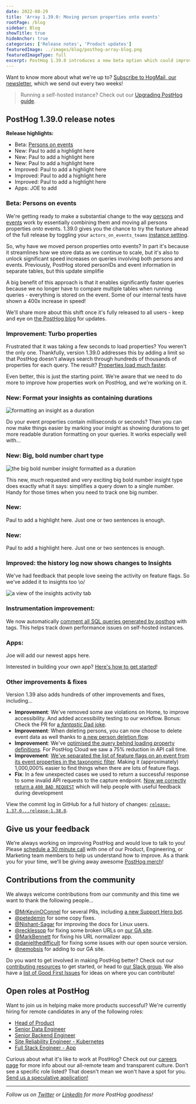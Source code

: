 ```yaml
---
date: 2022-08-29
title: 'Array 1.39.0: Moving person properties onto events'
rootPage: /blog
sidebar: Blog
showTitle: true
hideAnchor: true
categories: ['Release notes', 'Product updates']
featuredImage: ../images/blog/posthog-array-blog.png
featuredImageType: full
excerpt: PostHog 1.39.0 introduces a new beta option which could improve query speed by up to 400x. And that's just for starters!
---
```


Want to know more about what we're up to? [Subscribe to HogMail, our newsletter](/newsletter), which we send out every two weeks!

> Running a self-hosted instance? Check out our [Upgrading PostHog guide](/docs/runbook/upgrading-posthog).

## PostHog 1.39.0 release notes

**Release highlights:**

- Beta: [Persons on events](#beta-persons-on-events)
- New: Paul to add a highlight here
- New: Paul to add a highlight here
- New: Paul to add a highlight here
- Improved: Paul to add a highlight here
- Improved: Paul to add a highlight here
- Improved: Paul to add a highlight here
- Apps: JOE to add

### Beta: Persons on events

We're getting ready to make a substantial change to the way [persons](/manual/persons) and [events](/manual/events) work by essentially combining them and moving all persons properties _onto_ events. 1.39.0 gives you the chance to try the feature ahead of the full release by toggling your `actors_on_events_teams` [instance setting](/docs/self-host/configure/instance-settings).

So, why have we moved person properties onto events? In part it's because it streamlines how we store data as we continue to scale, but it's also to unlock significant speed increases on queries involving both persons and events. Previously, PostHog stored personIDs and event information in separate tables, but this update simplifie

A big benefit of this approach is that it enables significantly faster queries because we no longer have to compare multiple tables when running queries - everything is stored on the event. Some of our internal tests have shown a 400x increase in speed!

We'll share more about this shift once it's fully released to all users - keep and eye on [the PostHog blog](/blog) for updates. 

### Improvement: Turbo properties

Frustrated that it was taking a few seconds to load properties? You weren't the only one. Thankfully, version 1.39.0 addresses this by adding a limit so that PostHog doesn't always search through hundreds of thousands of properties for each query. The result? [Properties load much faster](https://github.com/PostHog/posthog/pull/11037). 

Even better, this is just the starting point. We're aware that we need to do more to improve how properties work on PostHog, and we're working on it. 

### New: Format your insights as containing durations

![formatting an insight as a duration](../images/blog/array-1.39.0/duration-formatting.gif)

Do your event properties contain milliseconds or seconds? Then you can now make things easier by marking your insight as showing durations to get more readable duration formatting on your queries. It works especially well with...

### New: Big, bold number chart type

![the big bold number insight formatted as a duration](../images/blog/array-1.39.0/big-number.png)

This new, much requested and very exciting big bold number insight type does exactly what it says: simplifies a query down to a single number. Handy for those times when you need to track one big number.

### New: 

Paul to add a highlight here. Just one or two sentences is enough. 

### New: 

Paul to add a highlight here. Just one or two sentences is enough. 

### Improved: the history log now shows changes to Insights

We've had feedback that people love seeing the activity on feature flags. So we've added it to insights too \o/

![a view of the insights activity tab](../images/blog/array-1.39.0/insights-activity.png)

### Instrumentation improvement: 

We now automatically [comment all SQL queries generated by posthog](https://github.com/PostHog/posthog/pull/10433) with tags. This helps track down performance issues on self-hosted instances.

### Apps: 

Joe will add our newest apps here. 

Interested in building your own app? [Here's how to get started](/docs/apps)!

### Other improvements & fixes
Version 1.39 also adds hundreds of other improvements and fixes, including...

-   **Improvement**: We've removed some axe violations on Home, to improve accessibility. And added accessibility testing to our workflow. Bonus: Check the PR for [a _fantastic_ Dad joke](https://github.com/PostHog/posthog/pull/11211#discussion_r941651022). 
-   **Improvement**: When deleting persons, you can now choose to delete event data as well thanks to [a new person deletion flow](https://github.com/PostHog/posthog/pull/11347).
-   **Improvement**: We've [optimised the query behind loading property definitions](https://github.com/PostHog/posthog/pull/11037). For PostHog Cloud we saw a 75% reduction in API call time.
-   **Improvement**: [We've separated the list of feature flags on an event from its event properties in the taxonomic filter](https://github.com/PostHog/posthog/pull/10668). Making it (approximately) 1,000,000% easier to find things when there are lots of feature flags.
-   **Fix**: In a few unexpected cases we used to return a successful response to some invalid API requests to the capture endpoint. [Now we correctly return a `400 BAD REQUEST`](https://github.com/PostHog/posthog/pull/10999) which will help people with useful feedback during development

View the commit log in GitHub for a full history of changes: [`release-1.37.0...release-1.38.0`](https://github.com/PostHog/posthog/compare/release-1.38.0...release-1.39.0).

## Give us your feedback
We’re always working on improving PostHog and would love to talk to you! Please [schedule a 30 minute call](https://calendly.com/posthog-feedback) with one of our Product, Engineering, or Marketing team members to help us understand how to improve. As a thank you for your time, we'll be giving away awesome [PostHog merch](https://merch.posthog.com)!

## Contributions from the community
We always welcome contributions from our community and this time we want to thank the following people...

- [@MrKevinOConnel](https://github.com/MrKevinOConnell) for several PRs, including [a new Support Hero bot](https://github.com/MrKevinOConnell/SupportHeroJr).
- [@petedemin](https://github.com/peterdemin) for some copy fixes.
- [@Nishant-Sagar](https://github.com/Nishant-Sagar) for improving the docs for Linux users.
- [@recklessop](https://github.com/recklessop) for fixing some broken URLs on [our GA site](https://isgoogleanalyticsillegal.com/).
- [@MarkBennett](https://github.com/MarkBennett) for fixing his URL normalizer app.
- [@danielthedifficult](https://github.com/danielthedifficult) for fixing some issues with our open source version. 
- [@nemobsis](https://github.com/nemobis) for adding to our GA site.

Do you want to get involved in making PostHog better? Check out our [contributing resources](/docs/contribute) to get started, or head to [our Slack group](/slack). We also have a [list of Good First Issues](https://github.com/PostHog/posthog/issues?q=is%3Aopen+is%3Aissue+label%3A%22good+first+issue%22) for ideas on where you can contribute!

## Open roles at PostHog
Want to join us in helping make more products successful? We're currently hiring for remote candidates in any of the following roles:

- [Head of Product](https://apply.workable.com/posthog/j/7910AE1F46/)
- [Senior Data Engineer](https://apply.workable.com/posthog/j/F01772B948/)
- [Senior Backend Engineer](https://apply.workable.com/posthog/j/A9CF0800AA/)
- [Site Reliability Engineer - Kubernetes](https://apply.workable.com/posthog/j/071DD5C05A/)
- [Full Stack Engineer - App](https://apply.workable.com/posthog/j/2682B00B76/)

Curious about what it's like to work at PostHog? Check out our [careers page](https://posthog.com/careers) for more info about our all-remote team and transparent culture. Don’t see a specific role listed? That doesn't mean we won't have a spot for you. [Send us a speculative application!](mailto:careers@posthog.com)

<hr />

_Follow us on [Twitter](https://twitter.com/PostHog) or [LinkedIn](https://linkedin.com/company/posthog) for more PostHog goodness!_

<ArrayCTA />
